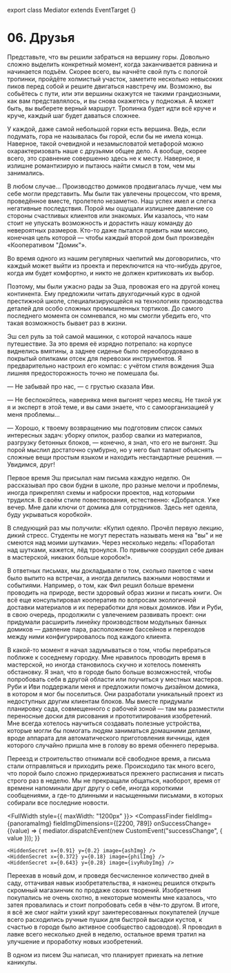 

export class Mediator extends EventTarget {}

# 06. Друзья

Представьте, что вы решили забраться на вершину горы. Довольно сложно выделить конкретный момент,
когда заканчивается равнина и начинается подъём. Скорее всего, вы начнёте свой путь с пологой
тропинки, пройдёте холмистый участок, заметите несколько невысоких пиков перед собой и решите
двигаться навстречу им. Возможно, вы собьётесь с пути, или эти вершины окажутся не такими
грандиозными, как вам представлялось, и вы снова окажетесь у подножья. А может быть, вы выберете
верный маршрут. Тропинка будет идти всё круче и круче, каждый шаг будет даваться сложнее.

У каждой, даже самой небольшой горки есть вершина. Ведь, если подумать, гора не называлась бы горой,
если бы не имела конца. Наверное, такой очевидной и незамысловатой метафорой можно охарактеризовать
наше с друзьями общее дело. А вообще, скорее всего, это сравнение совершенно здесь не к месту.
Наверное, я излишне романтизирую и пытаюсь найти смысл в том, чем мы занимались.

В любом случае... Производство домиков продвигалась лучше, чем мы себе могли представить. Мы были
так увлечены процессом, что время, проведённое вместе, пролетело незаметно. Наш успех имел и слегка
негативные последствия. Порой мы ощущали излишнее давление со стороны счастливых клиентов или
знакомых. Им казалось, что нам стоит не упускать возможность и дорастить нашу команду до невероятных
размеров. Кто-то даже пытался привить нам миссию, конечная цель которой — чтобы каждый второй дом
был произведён «Кооперативом "Домик"».

Во время одного из нашим регулярных чаепитий мы договорились, что каждый может выйти из проекта и
переключится на что-нибудь другое, когда им будет комфортно, и никто не должен критиковать их выбор.

Поэтому, мы были ужасно рады за Эша, провожая его на другой конец континента. Ему предложили читать
двухгодичный курс в одной престижной школе, специализирующейся на технологиях производства деталей
для особо сложных промышленных тортиков. До самого последнего момента он сомневался, но мы смогли
убедить его, что такая возможность бывает раз в жизни.

Эш сел руль за той самой машинки, с которой началось наше путешествие. За это время её изрядно
потрепало: на корпусе виднелись вмятины, а заднее сиденье было переоборудовано в покрытый опилками
отсек для перевозки инструментов. Я предварительно настроил его компас: с учётом стиля вождения Эша
лишняя предосторожность точно не помешала бы.

— Не забывай про нас, — с грустью сказала Иви.

— Не беспокойтесь, наверняка меня выгонят через месяц. Не такой уж я и эксперт в этой теме, и вы
сами знаете, что с самоорганизацией у меня проблемы...

— Хорошо, к твоему возвращению мы подготовим список самых интересных задач: уборку опилок, разбор
свалки из материалов, разгрузку бетонных блоков, — конечно, я знал, что его не выгонят. Эш порой
мыслил достаточно сумбурно, но у него был талант объяснять сложные вещи простым языком и находить
нестандартные решения. — Увидимся, друг!

Первое время Эш присылал нам письма каждую неделю. Он рассказывал про свои будни в школе, про разные
мелочи и проблемы, иногда прикреплял схемы и наброски проектов, над которыми трудился. В своём стиле
повествования, естественно: «Добрался. Уже вечер. Мне дали ключи от домика для сотрудников. Здесь
нет одеяла, буду укрываться коробкой».

В следующий раз мы получили: «Купил одеяло. Прочёл первую лекцию, дикий стресс. Студенты не могут
перестать называть меня на "вы" и не смеются над моими шутками». Через несколько недель: «Поработал
над шутками, кажется, лёд тронулся. По привычке соорудил себе диван в мастерской, никаких больше
коробок!».

В ответных письмах, мы докладывали о том, сколько пакетов с чаем было выпито на встречах, а иногда
делились важными новостями и событиями. Например, о том, как Фил решил больше времени проводить на
природе, вести здоровый образ жизни и писать книги. Он всё еще консультировал кооператив по вопросам
экологичной доставки материалов и их переработки для новых домиков. Иви и Руби, в свою очередь,
продолжили с увлечением развивать проект: они придумали расширить линейку производством модульных
банных домиков — давление пара, расположение бассейнов и переходов между ними конфигурировалось под
каждого клиента.

В какой-то момент я начал задумываться о том, чтобы перебраться поближе к соседнему городку. Мне
нравилось проводить время в мастерской, но иногда становилось скучно и хотелось поменять обстановку.
Я знал, что в городе было больше возможностей, чтобы попробовать себя в другой области или поучиться
у местных мастеров. Руби и Иви поддержали меня и предложили помочь дизайном домика, в котором я мог
бы поселиться. Они разработали уникальный проект из недоступных другим клиентам блоков. Мы вместе
придумали планировку сада, совмещенного с рабочей зоной — там мы разместили переносные доски для
рисования и прототипирования изобретений. Мне всегда хотелось научиться создавать полезные
устройства, которые могли бы помогать людям заниматься домашними делами, вроде аппарата для
автоматического приготовления яичницы, идея которого случайно пришла мне в голову во время обеннего
перерыва.

Переезд и строительство отнимали всё свободное время, а письма стали отправляться и приходить реже.
Происходило так много всего, что порой было сложно придерживаться прежнего расписания и писать
строго раз в неделю. Мы не прекращали общаться, наоборот, время от времени напоминали друг другу о
себе, иногда короткими сообщениями, а где-то длинными и насыщенными письмами, в которых собирали все
последние новости.

<FullWidth style={{ maxWidth: "1200px" }}>
  <CompassFinder
    fieldImg={panoramaImg}
    fieldImgDimensions={[2200, 789]}
    onSuccessChange={(value) => {
      mediator.dispatchEvent(new CustomEvent("successChange", { value }));
    }}
  >
    <HiddenSecret x={0.91} y={0.2} image={ashImg} />
    <HiddenSecret x={0.372} y={0.18} image={philImg} />
    <HiddenSecret x={0.643} y={0.28} image={ivyRubyImg} />
  </CompassFinder>
</FullWidth>

Переехав в новый дом, и проведя бесчисленное количество дней в саду, оттачивая навык
изобретательства, я наконец решился открыть скромный магазинчик по продаже своих творений.
Изобретения покупались не очень охотно, в некоторые моменты мне казалось, что затея провалилась и
стоит попробовать себя в чём-то другом. В итоге, я всё же смог найти узкий круг заинтересованных
покупателей (лучше всего расходились ручные пушки для быстрой высадки кустов, к счастью в городе
было активное сообщество садоводов). Я проводил в лавке всего несколько дней в неделю, остальное
время тратил на улучшение и проработку новых изобретений.

В одном из писем Эш написал, что планирует приехать на летние каникулы.
